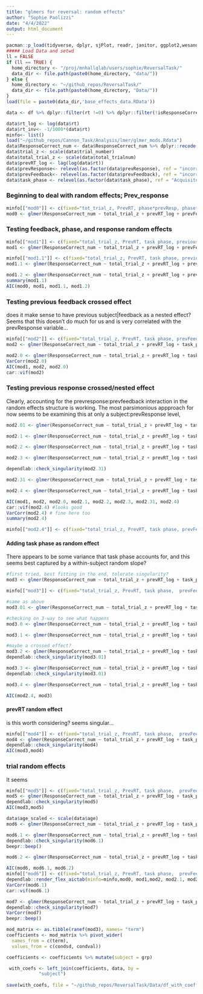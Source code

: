 ```yaml
---
title: "glmers for reversal: random effects"
author: "Sophie Paolizzi"
date: "4/4/2022"
output: html_document
---
```


```r
pacman::p_load(tidyverse, dplyr, sjPlot, readr, janitor, ggplot2,wesanderson, cowplot, flextable, plotly, emmeans, lme4, qualtRics, sjPlot, circular, pracma, cowplot, psych, lattice)
##### Load Data and setwd
ll = FALSE
if (ll == TRUE) {
  home_directory <- "/proj/mnhallqlab/users/sophie/ReversalTask/"
  data_dir <- file.path(paste0(home_directory, "data/"))
} else {
  home_directory <- "~/github_repos/ReversalTask/"
  data_dir <- file.path(paste0(home_directory, "Data/"))
}
load(file = paste0(data_dir,'base_effects_data.RData'))

data <- df %>% dplyr::filter(rt !=0) %>% dplyr::filter(!isResponseCorrect == 0) %>% filter(subject != 270470)

data$rt_log <- log(data$rt)
data$rt_inv<- -1/1000*(data$rt)
minfo<- list()
load("~/github_repos/Cannon_Task/Analysis/lmer/glmer_mods.Rdata")
data$ResponseCorrect_num <- data$ResponseCorrect_num %>% dplyr::recode("-1" = 0, "1" = 1)
data$trial_z <- scale(data$trial_number)
data$total_trial_z <- scale(data$total_trialnum)
data$prevRT_log <- lag(log(data$rt))
data$prevResponse<- relevel(as.factor(data$prevResponse), ref = "incorrect_response")
data$prevFeedback<- relevel(as.factor(data$prevFeedback), ref = "incorrect_feedback")
data$task_phase <- relevel(as.factor(data$task_phase), ref = "Acquisiton")
```

### Beginning to deal with random effects; Prev_response

```r
minfo[["mod0"]] <- c(fixed="tot_trial_z, PrevRT, phase*prevResp, phase*prevFeed, prevFeed*prevResp", l2="Intercept + Prev_response/Subject")
mod0 <- glmer(ResponseCorrect_num ~ total_trial_z + prevRT_log + prevFeedback*task_phase + prevFeedback*prevResponse + (1  + prevResponse|subject), data = data, family = binomial, control = glmerControl(optimizer = "bobyqa"))
```


### Testing feedback, phase, and response random effects
```r
minfo[["mod1"]] <- c(fixed="total_trial_z, PrevRT, task phase, previous response*previous feedback", l2="Intercept + Prev_response/Subject; intercept+prevResponse/subject:task_phase")
mod1 <- glmer(ResponseCorrect_num ~ total_trial_z + prevRT_log + prevFeedback*task_phase + prevFeedback*prevResponse + (1  + prevResponse + prevFeedback |subject), data = data, family = binomial, control = glmerControl(optimizer = "bobyqa"))

minfo[["mod1.1"]] <- c(fixed="total_trial_z, PrevRT, task phase, previous response*previous feedback", l2="Intercept + Prev_response/Subject; intercept+prevResponse/subject:task_phase")
mod1.1 <- glmer(ResponseCorrect_num ~ total_trial_z + prevRT_log + prevFeedback*task_phase + prevFeedback*prevResponse + (1  + prevResponse + prevFeedback + task_phase |subject), data = data, family = binomial, control = glmerControl(optimizer = "bobyqa"))

mod1.2 <- glmer(ResponseCorrect_num ~ total_trial_z + prevRT_log + prevFeedback*task_phase + prevFeedback*prevResponse + (1 + prevFeedback + task_phase |subject), data = data, family = binomial, control = glmerControl(optimizer = "bobyqa"))
summary(mod1.1)
AIC(mod0, mod1, mod1.1, mod1.2)
```

### Testing previous feedback crossed effect
does it make sense to have previous subject|feedback as a nested effect? Seems that this doesn't do much for us and is very correlated with the prevResponse variable...

```r
minfo[["mod2"]] <- c(fixed="total_trial_z, PrevRT, task phase, prevFeedback*task_phase, prevFeedback*prevRespons", l2="Intercept + Prev_response/subject; intercept, prevResponse /subject:task_phase")
mod2 <- glmer(ResponseCorrect_num ~ total_trial_z + prevRT_log + task_phase + prevFeedback*task_phase + prevFeedback*prevResponse + (1 + prevResponse + task_phase |subject) + (1| prevFeedback), data = data, family = binomial, control = glmerControl(optimizer = "bobyqa"))

mod2.0 <- glmer(ResponseCorrect_num ~ total_trial_z + prevRT_log + task_phase + prevFeedback*task_phase + prevFeedback*prevResponse + (1 + prevResponse + task_phase |subject) + (1| subject:prevFeedback), data = data, family = binomial, control = glmerControl(optimizer = "bobyqa"))
VarCorr(mod2.0)
AIC(mod1, mod2, mod2.0)
car::vif(mod2)
```

### Testing previous response crossed/nested effect
Clearly, accounting for the prevresponse:prevfeedback interaction in the random effects structure is working. The most parsimonious appproach for now seems to be examining this at only a subject:prevResponse level, 
```r
mod2.01 <- glmer(ResponseCorrect_num ~ total_trial_z + prevRT_log + task_phase + prevFeedback*task_phase + prevFeedback*prevResponse + (1 + prevFeedback + task_phase |subject) + (1| prevResponse), data = data, family = binomial, control = glmerControl(optimizer = "bobyqa"))

mod2.1 <- glmer(ResponseCorrect_num ~ total_trial_z + prevRT_log + task_phase + prevFeedback*task_phase + prevFeedback*prevResponse + (1 + prevFeedback + task_phase |subject) + (1| subject:prevResponse ), data = data, family = binomial, control = glmerControl(optimizer = "bobyqa"))

mod2.2 <- glmer(ResponseCorrect_num ~ total_trial_z + prevRT_log + task_phase + prevFeedback*task_phase + prevFeedback*prevResponse + (1 + prevFeedback + task_phase |subject) + (1| subject:prevResponse ), data = data, family = binomial, control = glmerControl(optimizer = "bobyqa"))

mod2.3 <- glmer(ResponseCorrect_num ~ total_trial_z + prevRT_log + task_phase + prevFeedback*task_phase + prevFeedback*prevResponse + (1 + prevFeedback + task_phase | subject/prevResponse), data = data, family = binomial, control = glmerControl(optimizer = "bobyqa"))

dependlab::check_singularity(mod2.31)

mod2.31 <- glmer(ResponseCorrect_num ~ total_trial_z + prevRT_log + task_phase + prevFeedback*task_phase + prevFeedback*prevResponse + (0 + prevFeedback + task_phase| subject/prevResponse), data = data, family = binomial, control = glmerControl(optimizer = "bobyqa"))

mod2.4 <- glmer(ResponseCorrect_num ~ total_trial_z + prevRT_log + task_phase + prevFeedback*task_phase + prevFeedback*prevResponse + (1 + prevFeedback + task_phase |subject:prevResponse), data = data, family = binomial, control = glmerControl(optimizer = "bobyqa"))

AIC(mod1, mod2, mod2.0, mod2.1, mod2.2, mod2.3, mod2.31, mod2.4)
car::vif(mod2.4) #looks good
VarCorr(mod2.4) # fine here too
summary(mod2.4)

minfo[["mod2.4"]] <- c(fixed="total_trial_z, PrevRT, task phase, prevFeedback*task_phase, prevFeedback*prevResponse", l2="Intercept, prevFeedback/subject:prevResponse)")
```

#### Adding task phase as random effect 
There appears to be some variance that task phase accounts for, and this seems best captured by a within-subject random slope?

```r
#first tried, best fitting in the end, tolerate singularity? 
mod3 <- glmer(ResponseCorrect_num ~ total_trial_z + prevRT_log + task_phase + prevFeedback*task_phase + prevFeedback*prevResponse + (1 + task_phase |subject) + (1 + prevFeedback| subject:prevResponse), data = data, family = binomial, control = glmerControl(optimizer = "bobyqa"))

minfo[["mod3"]] <- c(fixed="total_trial_z, PrevRT, task phase,  prevFeedback*task_phase, prevFeedback*prevRespons", l2="Intercept, task phase/subject; Intercept,prevFeedback/subject:prevResponse")

```

```r
#same as above
mod3.01 <- glmer(ResponseCorrect_num ~ total_trial_z + prevRT_log + task_phase + prevFeedback*task_phase + prevFeedback*prevResponse + (0 + task_phase |subject) + (0 + prevFeedback| subject:prevResponse), data = data, family = binomial, control = glmerControl(optimizer = "bobyqa"))

#checking on 3-way to see what happens
mod3.0 <- glmer(ResponseCorrect_num ~ total_trial_z + prevRT_log + task_phase + prevFeedback*task_phase*prevResponse + (1 + task_phase |subject) + (1+ prevFeedback + task_phase| subject:prevResponse), data = data, family = binomial, control = glmerControl(optimizer = "bobyqa"))

mod3.1 <- glmer(ResponseCorrect_num ~ total_trial_z + prevRT_log + task_phase + prevFeedback*task_phase + prevFeedback*prevResponse + (1 |subject) + (1 + prevFeedback + task_phase| subject:prevResponse), data = data, family = binomial, control = glmerControl(optimizer = "bobyqa"))

#maybe a crossed effect?
mod3.2 <- glmer(ResponseCorrect_num ~ total_trial_z + prevRT_log + task_phase + prevFeedback*task_phase + prevFeedback*prevResponse + (1 |task_phase) + (0 + prevFeedback | subject:prevResponse), data = data, family = binomial, control = glmerControl(optimizer = "bobyqa"))
dependlab::check_singularity(mod3.01)

mod3.3 <- glmer(ResponseCorrect_num ~ total_trial_z + prevRT_log + task_phase + prevFeedback*task_phase + prevFeedback*prevResponse + (1 |subject:task_phase) + (0 + prevFeedback | subject:prevResponse), data = data, family = binomial, control = glmerControl(optimizer = "bobyqa"))
dependlab::check_singularity(mod3.01)

mod3.4 <- glmer(ResponseCorrect_num ~ total_trial_z + prevRT_log + task_phase + prevFeedback*task_phase + prevFeedback*prevResponse + (1 + prevFeedback + task_phase| subject:prevResponse), data = data, family = binomial, control = glmerControl(optimizer = "bobyqa"))

AIC(mod2.4, mod3)
```

#### prevRT random effect
is this worth considering? seems singular...
```r
minfo[["mod4"]] <- c(fixed="total_trial_z, PrevRT, task phase,  prevFeedback*task_phase, prevFeedback*prevResponse", l2="Intercept, Prev_response/Subject; intercept,prevResponse/subject:task_phase")
mod4 <- glmer(ResponseCorrect_num ~ total_trial_z + prevRT_log + task_phase + prevFeedback*task_phase + prevFeedback*prevResponse + (1 + task_phase + prevRT_log |subject) + (1 + prevFeedback| subject:prevResponse), data = data, family = binomial, control = glmerControl(optimizer = "bobyqa"))
dependlab::check_singularity(mod4)
AIC(mod3,mod4)

```

### trial random effects
It seems 
```r
minfo[["mod5"]] <- c(fixed="total_trial_z, PrevRT, task phase,  prevFeedback*task_phase, prevFeedback*prevResponse", l2="Intercept, Prev_response/Subject; intercept,prevResponse/subject:task_phase")
mod5 <- glmer(ResponseCorrect_num ~ total_trial_z + prevRT_log + task_phase + prevFeedback*task_phase + prevFeedback*prevResponse + (1 + task_phase + total_trial_z |subject) + (1 + prevFeedback| subject:prevResponse), data = data, family = binomial, control = glmerControl(optimizer = "bobyqa"))
dependlab::check_singularity(mod5)
AIC(mod3,mod5)
```


```r
data$age_scaled <- scale(data$age)
mod6 <- glmer(ResponseCorrect_num ~ total_trial_z + prevRT_log + task_phase + prevFeedback*task_phase*prevResponse + age_scaled + gen + (0 + task_phase |subject) + (1+ prevFeedback + task_phase| subject:prevResponse), data = data, family = binomial, control = glmerControl(optimizer = "bobyqa")) #big ass eigenvalue

mod6.1 <- glmer(ResponseCorrect_num ~ total_trial_z + prevRT_log + task_phase + prevFeedback*task_phase*prevResponse + gen + (0 + task_phase + prevResponse |subject) + (1 + prevFeedback + task_phase| subject:prevResponse), data = data, family = binomial, control = glmerControl(optimizer = "bobyqa"))
dependlab::check_singularity(mod6.1)
beepr::beep()

mod6.2 <- glmer(ResponseCorrect_num ~ total_trial_z + prevRT_log + task_phase + prevFeedback*task_phase*prevResponse + age + (1+ prevFeedback + task_phase| subject:prevResponse), data = data, family = binomial, control = glmerControl(optimizer = "bobyqa"))

AIC(mod6, mod6.1, mod6.2)
minfo[["mod6"]] <- c(fixed="total_trial_z, PrevRT, task phase,  prevFeedback*task_phase, prevFeedback*prevResponse", l2="Intercept, Prev_response/Subject; intercept,prevResponse/subject:task_phase")
dependlab::render_flex_aictab(minfo=minfo,mod0, mod1,mod2, mod2.1, mod2.4, mod3, mod3.0, mod4, mod5,mod6) %>% autofit()
VarCorr(mod6.1)
car::vif(mod6.1)
```

```r
mod7 <- glmer(ResponseCorrect_num ~ total_trial_z + prevRT_log + task_phase + prevFeedback*task_phase*prevResponse + gen + (1 + prevFeedback |subject) + (1 + prevFeedback + task_phase| subject:prevResponse), data = data, family = binomial, control = glmerControl(optimizer = "bobyqa"))
dependlab::check_singularity(mod7)
VarCorr(mod7)
beepr::beep()
```




```r
mod_matrix <- as.tibble(ranef(mod3), names= "term")
coefficients <- mod_matrix %>% pivot_wider(
  names_from = c(term),
  values_from = c(condsd, condval))

coefficients <- coefficients %>% mutate(subject = grp)

 with_coefs <- left_join(coefficients, data, by = 
            "subject")
             
save(with_coefs, file = "~/github_repos/ReversalTask/Data/df_with_coefficients.RData")
```

